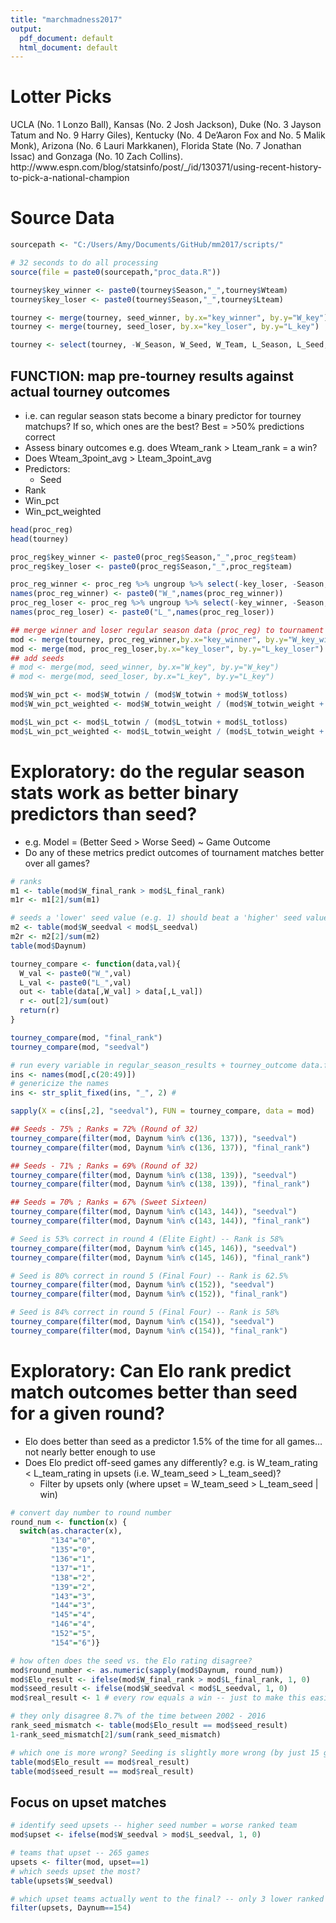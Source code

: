 ```yaml
---
title: "marchmadness2017"
output:
  pdf_document: default
  html_document: default
---
```

 
# Lotter Picks
UCLA (No. 1 Lonzo Ball), Kansas (No. 2 Josh Jackson), Duke (No. 3 Jayson Tatum and No. 9 Harry Giles), Kentucky (No. 4 De'Aaron Fox and No. 5 Malik Monk), Arizona (No. 6 Lauri Markkanen), Florida State (No. 7 Jonathan Issac) and Gonzaga (No. 10 Zach Collins).
http://www.espn.com/blog/statsinfo/post/_/id/130371/using-recent-history-to-pick-a-national-champion
 
# Source Data
 
```r
sourcepath <- "C:/Users/Amy/Documents/GitHub/mm2017/scripts/"

# 32 seconds to do all processing
source(file = paste0(sourcepath,"proc_data.R"))

tourney$key_winner <- paste0(tourney$Season,"_",tourney$Wteam)
tourney$key_loser <- paste0(tourney$Season,"_",tourney$Lteam)

tourney <- merge(tourney, seed_winner, by.x="key_winner", by.y="W_key")
tourney <- merge(tourney, seed_loser, by.x="key_loser", by.y="L_key")

tourney <- select(tourney, -W_Season, W_Seed, W_Team, L_Season, L_Seed, L_Team)
```

## FUNCTION: map pre-tourney results against actual tourney outcomes

* i.e. can regular season stats become a binary predictor for tourney matchups? If so, which ones are the best? Best = >50% predictions correct
* Assess binary outcomes e.g. does Wteam_rank > Lteam_rank = a win?
* Does Wteam_3point_avg > Lteam_3point_avg
* Predictors: 
  * Seed
* Rank
* Win_pct
* Win_pct_weighted

```r
head(proc_reg)
head(tourney)

proc_reg$key_winner <- paste0(proc_reg$Season,"_",proc_reg$team)
proc_reg$key_loser <- paste0(proc_reg$Season,"_",proc_reg$team)

proc_reg_winner <- proc_reg %>% ungroup %>% select(-key_loser, -Season, -team) 
names(proc_reg_winner) <- paste0("W_",names(proc_reg_winner))
proc_reg_loser <- proc_reg %>% ungroup %>% select(-key_winner, -Season, -team)
names(proc_reg_loser) <- paste0("L_",names(proc_reg_loser))

## merge winner and loser regular season data (proc_reg) to tournament results (tourney)
mod <- merge(tourney, proc_reg_winner,by.x="key_winner", by.y="W_key_winner")
mod <- merge(mod, proc_reg_loser,by.x="key_loser", by.y="L_key_loser")
## add seeds
# mod <- merge(mod, seed_winner, by.x="W_key", by.y="W_key")
# mod <- merge(mod, seed_loser, by.x="L_key", by.y="L_key")

mod$W_win_pct <- mod$W_totwin / (mod$W_totwin + mod$W_totloss)
mod$W_win_pct_weighted <- mod$W_totwin_weight / (mod$W_totwin_weight + mod$W_totloss_weight)

mod$L_win_pct <- mod$L_totwin / (mod$L_totwin + mod$L_totloss)
mod$L_win_pct_weighted <- mod$L_totwin_weight / (mod$L_totwin_weight + mod$L_totloss_weight)
``` 

# Exploratory: do the regular season stats work as better binary predictors than seed?

* e.g. Model = (Better Seed > Worse Seed) ~ Game Outcome 
* Do any of these metrics predict outcomes of tournament matches better over all games?

```r
# ranks
m1 <- table(mod$W_final_rank > mod$L_final_rank)
m1r <- m1[2]/sum(m1)

# seeds a 'lower' seed value (e.g. 1) should beat a 'higher' seed value (e.g. 16)
m2 <- table(mod$W_seedval < mod$L_seedval)
m2r <- m2[2]/sum(m2)
table(mod$Daynum)

tourney_compare <- function(data,val){
  W_val <- paste0("W_",val)
  L_val <- paste0("L_",val)
  out <- table(data[,W_val] > data[,L_val])
  r <- out[2]/sum(out)
  return(r)
}

tourney_compare(mod, "final_rank")
tourney_compare(mod, "seedval")

# run every variable in regular_season_results + tourney_outcome data.frame
ins <- names(mod[,c(20:49)])
# genericize the names
ins <- str_split_fixed(ins, "_", 2) #

sapply(X = c(ins[,2], "seedval"), FUN = tourney_compare, data = mod)

## Seeds - 75% ; Ranks = 72% (Round of 32)
tourney_compare(filter(mod, Daynum %in% c(136, 137)), "seedval")
tourney_compare(filter(mod, Daynum %in% c(136, 137)), "final_rank")

## Seeds - 71% ; Ranks = 69% (Round of 32)
tourney_compare(filter(mod, Daynum %in% c(138, 139)), "seedval")
tourney_compare(filter(mod, Daynum %in% c(138, 139)), "final_rank")

## Seeds = 70% ; Ranks = 67% (Sweet Sixteen)
tourney_compare(filter(mod, Daynum %in% c(143, 144)), "seedval")
tourney_compare(filter(mod, Daynum %in% c(143, 144)), "final_rank")

# Seed is 53% correct in round 4 (Elite Eight) -- Rank is 58%
tourney_compare(filter(mod, Daynum %in% c(145, 146)), "seedval")
tourney_compare(filter(mod, Daynum %in% c(145, 146)), "final_rank")

# Seed is 80% correct in round 5 (Final Four) -- Rank is 62.5%
tourney_compare(filter(mod, Daynum %in% c(152)), "seedval")
tourney_compare(filter(mod, Daynum %in% c(152)), "final_rank")

# Seed is 84% correct in round 5 (Final Four) -- Rank is 58%
tourney_compare(filter(mod, Daynum %in% c(154)), "seedval")
tourney_compare(filter(mod, Daynum %in% c(154)), "final_rank")
```

# Exploratory: Can Elo rank predict match outcomes better than seed for a given round?

* Elo does better than seed as a predictor 1.5% of the time for all games...not nearly better enough to use 
* Does Elo predict off-seed games any differently? e.g. is W_team_rating < L_team_rating in upsets (i.e. W_team_seed > L_team_seed)?
  * Filter by upsets only (where upset = W_team_seed > L_team_seed | win)

```r
# convert day number to round number
round_num <- function(x) {
  switch(as.character(x), 
         "134"="0",
         "135"="0",
         "136"="1",
         "137"="1",
         "138"="2",
         "139"="2",
         "143"="3",
         "144"="3",
         "145"="4",
         "146"="4",
         "152"="5",
         "154"="6")}

# how often does the seed vs. the Elo rating disagree?
mod$round_number <- as.numeric(sapply(mod$Daynum, round_num))
mod$Elo_result <- ifelse(mod$W_final_rank > mod$L_final_rank, 1, 0)
mod$seed_result <- ifelse(mod$W_seedval < mod$L_seedval, 1, 0)
mod$real_result <- 1 # every row equals a win -- just to make this easier to read

# they only disagree 8.7% of the time between 2002 - 2016
rank_seed_mismatch <- table(mod$Elo_result == mod$seed_result)
1-rank_seed_mismatch[2]/sum(rank_seed_mismatch)

# which one is more wrong? Seeding is slightly more wrong (by just 15 games over 16 years)
table(mod$Elo_result == mod$real_result)
table(mod$seed_result == mod$real_result)
```

## Focus on upset matches

```r
# identify seed upsets -- higher seed number = worse ranked team
mod$upset <- ifelse(mod$W_seedval > mod$L_seedval, 1, 0)

# teams that upset -- 265 games
upsets <- filter(mod, upset==1)
# which seeds upset the most?
table(upsets$W_seedval)
```

```r
# which upset teams actually went to the final? -- only 3 lower ranked seeds have won 
filter(upsets, Daynum==154)
```







